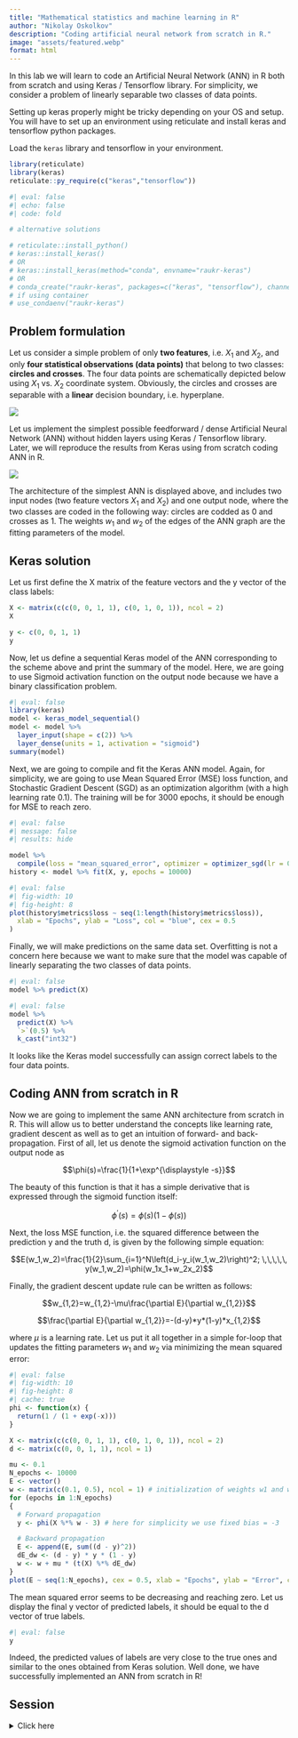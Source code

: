 ```yaml
---
title: "Mathematical statistics and machine learning in R"
author: "Nikolay Oskolkov"
description: "Coding artificial neural network from scratch in R."
image: "assets/featured.webp"
format: html
---
```


::: {.callout-note}
In this lab we will learn to code an Artificial Neural Network (ANN) in R both from scratch and using Keras / Tensorflow library. For simplicity, we consider a problem of linearly separable two classes of data points.
:::

::: {.callout-warning}
Setting up keras properly might be tricky depending on your OS and setup. You will have to set up an environment using reticulate and install keras and tensorflow python packages.
:::

Load the `keras` library and tensorflow in your environment.

```r
library(reticulate)
library(keras)
reticulate::py_require(c("keras","tensorflow"))
```

```r
#| eval: false
#| echo: false
#| code: fold

# alternative solutions

# reticulate::install_python()
# keras::install_keras()
# OR
# keras::install_keras(method="conda", envname="raukr-keras")
# OR
# conda_create("raukr-keras", packages=c("keras", "tensorflow"), channel="conda-forge", python_version="3.10")
# if using container
# use_condaenv("raukr-keras")
```

## Problem formulation

Let us consider a simple problem of only **two features**, i.e. $X_1$ and $X_2$, and only **four statistical observations (data points)** that belong to two classes: **circles and crosses**. The four data points are schematically depicted below using $X_1$ vs. $X_2$ coordinate system. Obviously, the circles and crosses are separable with a **linear** decision boundary, i.e. hyperplane.

![](assets/Problem.png)

Let us implement the simplest possible feedforward / dense Artificial Neural Network (ANN) without hidden layers using Keras / Tensorflow library. Later, we will reproduce the results from Keras using from scratch coding ANN in R.

![](assets/ANN_Scheme.png)

The architecture of the simplest ANN is displayed above, and includes two input nodes (two feature vectors $X_1$ and $X_2$) and one output node, where the two classes are coded in the following way: circles are codded as 0 and crosses as 1. The weights $w_1$ and $w_2$ of the edges of the ANN graph are the fitting parameters of the model.

## Keras solution

Let us first define the X matrix of the feature vectors and the y vector of the class labels:

```r
X <- matrix(c(c(0, 0, 1, 1), c(0, 1, 0, 1)), ncol = 2)
X
```

```r
y <- c(0, 0, 1, 1)
y
```

Now, let us define a sequential Keras model of the ANN corresponding to the scheme above and print the summary of the model. Here, we are going to use Sigmoid activation function on the output node because we have a binary classification problem.

```r
#| eval: false
library(keras)
model <- keras_model_sequential()
model <- model %>%
  layer_input(shape = c(2)) %>%
  layer_dense(units = 1, activation = "sigmoid")
summary(model)
```

Next, we are going to compile and fit the Keras ANN model. Again, for simplicity, we are going to use Mean Squared Error (MSE) loss function, and Stochastic Gradient Descent (SGD) as an optimization algorithm (with a high learning rate 0.1). The training will be for 3000 epochs, it should be enough for MSE to reach zero.

```r
#| eval: false
#| message: false
#| results: hide

model %>%
  compile(loss = "mean_squared_error", optimizer = optimizer_sgd(lr = 0.1))
history <- model %>% fit(X, y, epochs = 10000)
```

```r
#| eval: false
#| fig-width: 10
#| fig-height: 8
plot(history$metrics$loss ~ seq(1:length(history$metrics$loss)),
  xlab = "Epochs", ylab = "Loss", col = "blue", cex = 0.5
)
```

Finally, we will make predictions on the same data set. Overfitting is not a concern here because we want to make sure that the model was capable of linearly separating the two classes of data points.

```r
#| eval: false
model %>% predict(X)
```

```r
#| eval: false
model %>%
  predict(X) %>%
  `>`(0.5) %>%
  k_cast("int32")
```

It looks like the Keras model successfully can assign correct labels to the four data points.

## Coding ANN from scratch in R

Now we are going to implement the same ANN architecture from scratch in R. This will allow us to better understand the concepts like learning rate, gradient descent as well as to get an intuition of forward- and back-propagation. First of all, let us denote the sigmoid activation function on the output node as

$$\phi(s)=\frac{1}{1+\exp^{\displaystyle -s}}$$

The beauty of this function is that it has a simple derivative that is expressed through the sigmoid function itself:

$$\phi^\prime(s)=\phi(s)\left(1-\phi(s)\right)$$

Next, the loss MSE function, i.e. the squared difference between the prediction y and the truth d, is given by the following simple equation:

$$E(w_1,w_2)=\frac{1}{2}\sum_{i=1}^N\left(d_i-y_i(w_1,w_2)\right)^2; \,\,\,\,\, y(w_1,w_2)=\phi(w_1x_1+w_2x_2)$$

Finally, the gradient descent update rule can be written as follows:

$$w_{1,2}=w_{1,2}-\mu\frac{\partial E}{\partial w_{1,2}}$$

$$\frac{\partial E}{\partial w_{1,2}}=-(d-y)*y*(1-y)*x_{1,2}$$

where $\mu$ is a learning rate. Let us put it all together in a simple for-loop that updates the fitting parameters $w_1$ and $w_2$ via minimizing the mean squared error:

```r
#| eval: false
#| fig-width: 10
#| fig-height: 8
#| cache: true
phi <- function(x) {
  return(1 / (1 + exp(-x)))
}

X <- matrix(c(c(0, 0, 1, 1), c(0, 1, 0, 1)), ncol = 2)
d <- matrix(c(0, 0, 1, 1), ncol = 1)

mu <- 0.1
N_epochs <- 10000
E <- vector()
w <- matrix(c(0.1, 0.5), ncol = 1) # initialization of weights w1 and w2
for (epochs in 1:N_epochs)
{
  # Forward propagation
  y <- phi(X %*% w - 3) # here for simplicity we use fixed bias = -3

  # Backward propagation
  E <- append(E, sum((d - y)^2))
  dE_dw <- (d - y) * y * (1 - y)
  w <- w + mu * (t(X) %*% dE_dw)
}
plot(E ~ seq(1:N_epochs), cex = 0.5, xlab = "Epochs", ylab = "Error", col = "red")
```

The mean squared error seems to be decreasing and reaching zero. Let us display the final y vector of predicted labels, it should be equal to the d vector of true labels.

```r
#| eval: false
y
```

Indeed, the predicted values of labels are very close to the true ones and similar to the ones obtained from Keras solution. Well done, we have successfully implemented an ANN from scratch in R!

## Session

<details>
  <summary>Click here</summary>

```r
#| label: session

sessionInfo()
```

</details>

